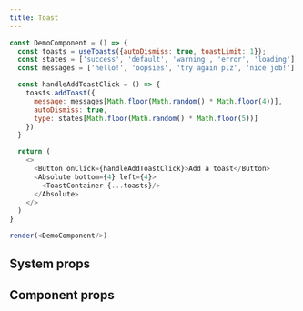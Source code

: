 ```yaml
---
title: Toast
---
```


```javascript live noinline
const DemoComponent = () => {
  const toasts = useToasts({autoDismiss: true, toastLimit: 1});
  const states = ['success', 'default', 'warning', 'error', 'loading']
  const messages = ['hello!', 'oopsies', 'try again plz', 'nice job!']

  const handleAddToastClick = () => {
    toasts.addToast({
      message: messages[Math.floor(Math.random() * Math.floor(4))],
      autoDismiss: true,
      type: states[Math.floor(Math.random() * Math.floor(5))]
    })
  }

  return (
    <>
      <Button onClick={handleAddToastClick}>Add a toast</Button>
      <Absolute bottom={4} left={4}>
        <ToastContainer {...toasts}/>
      </Absolute>
    </>
  )
}

render(<DemoComponent/>)
```

## System props


## Component props
